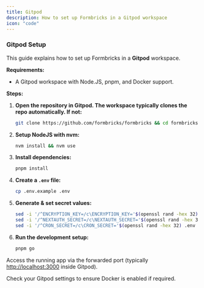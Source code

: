 ```yaml
---
title: Gitpod
description: How to set up Formbricks in a Gitpod workspace
icon: "code"
---
```


### Gitpod Setup

<Info>This guide explains how to set up Formbricks in a **Gitpod** workspace.</Info>

**Requirements:**

- A Gitpod workspace with Node.JS, pnpm, and Docker support.

**Steps:**

1. **Open the repository in Gitpod. The workspace typically clones the repo automatically. If not:**

   ```bash
   git clone https://github.com/formbricks/formbricks && cd formbricks
   ```

2. **Setup NodeJS with nvm:**

   ```bash
   nvm install && nvm use
   ```

3. **Install dependencies:**

   ```bash
   pnpm install
   ```

4. **Create a `.env` file:**

   ```bash
   cp .env.example .env
   ```

5. **Generate & set secret values:**

   ```bash
   sed -i '/^ENCRYPTION_KEY=/c\ENCRYPTION_KEY='$(openssl rand -hex 32) .env
   sed -i '/^NEXTAUTH_SECRET=/c\NEXTAUTH_SECRET='$(openssl rand -hex 32) .env
   sed -i '/^CRON_SECRET=/c\CRON_SECRET='$(openssl rand -hex 32) .env
   ```

6. **Run the development setup:**
   ```bash
   pnpm go
   ```

Access the running app via the forwarded port (typically [http://localhost:3000](http://localhost:3000) inside Gitpod).

<Tip>Check your Gitpod settings to ensure Docker is enabled if required.</Tip>
